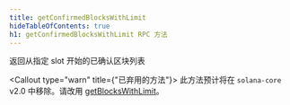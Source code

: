 ```yaml
---
title: getConfirmedBlocksWithLimit
hideTableOfContents: true
h1: getConfirmedBlocksWithLimit RPC 方法
---
```


返回从指定 slot 开始的已确认区块列表

<Callout type="warn" title={"已弃用的方法"}>
  此方法预计将在 `solana-core`
  v2.0 中移除。请改用 [getBlocksWithLimit](/docs/rpc/http/getblockswithlimit)。
</Callout>
